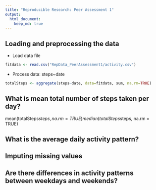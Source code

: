 ```yaml
---
title: "Reproducible Research: Peer Assessment 1"
output: 
  html_document:
    keep_md: true
---
```



## Loading and preprocessing the data
* Load data file
```r
fitdata <- read.csv("RepData_PeerAssessment1/activity.csv")
```

* Process data: steps~date
```r
totalSteps <- aggregate(steps~date, data=fitdata, sum, na.rm=TRUE)
```

## What is mean total number of steps taken per day?

mean(totalSteps$steps, na.rm = TRUE)
median(totalSteps$steps, na.rm = TRUE)

## What is the average daily activity pattern?



## Imputing missing values



## Are there differences in activity patterns between weekdays and weekends?
